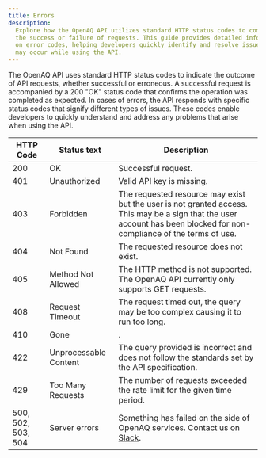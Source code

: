 ```yaml
---
title: Errors
description:
  Explore how the OpenAQ API utilizes standard HTTP status codes to communicate
  the success or failure of requests. This guide provides detailed information
  on error codes, helping developers quickly identify and resolve issues that
  may occur while using the API.
---
```





The OpenAQ API uses standard HTTP status codes to indicate the outcome of API
requests, whether successful or erroneous. A successful request is accompanied
by a 200 "OK" status code that confirms the operation was completed as expected.
In cases of errors, the API responds with specific status codes that signify
different types of issues. These codes enable developers to quickly understand
and address any problems that arise when using the API.

<table>
    <thead>
        <th>HTTP Code</th>
        <th>Status text</th>
        <th>Description</th>
    </thead>
    <tbody>
        <tr><td>200</td><td>OK</td><td>Successful request.</td></tr>
        <tr><td>401</td><td>Unauthorized</td><td>Valid API key is missing.</td></tr>
        <tr><td>403</td><td>Forbidden</td><td>The requested resource may exist but the user is not granted access. This may be a sign that the user account has been blocked for non-compliance of the terms of use.</td></tr>
        <tr><td>404</td><td>Not Found</td><td>The requested resource does not exist.</td></tr>
        <tr><td>405</td><td>Method Not Allowed</td><td>The HTTP method is not supported. The OpenAQ API currently only supports GET requests.</td></tr>
        <tr><td>408</td><td>Request Timeout</td><td>The request timed out, the query may be too complex causing it to run too long.</td></tr>
        <tr><td>410</td><td>Gone</td><td>.</td></tr>
        <tr><td>422</td><td>Unprocessable Content</td><td>The query provided is
        incorrect and does not follow the standards set by the API specification.</td></tr>
        <tr><td>429</td><td>Too Many Requests</td><td>The number of requests
        exceeded the rate limit for the given time period.</td></tr>
        <tr><td>500, 502, 503, 504</td><td>Server errors</td><td>Something has
        failed on the side of OpenAQ services. Contact us on <a href="https://join.slack.com/t/openaq/shared_invite/zt-yzqlgsva-v6McumTjy2BZnegIK9XCVw" target="_blank" rel="noopener noreferrer" style="display: inline-flex;">Slack <Icon name="external"/></a>.</td></tr>
    </tbody>
</table>

<FeedbackForm />